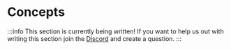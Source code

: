 # Concepts
:::info
This section is currently being written! If you want to help us out with writing this section join the [Discord](https://discord.gg/HtbKyuDDBw) and create a question.
:::
